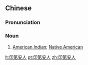 ==Chinese==
{{zh-forms|type=31}}

===Pronunciation===
{{zh-pron
|m=yìndì'ānrén
|c=jan3 dai6 on1 jan4
|cat=n
}}

===Noun===
{{zh-noun}}

# [[American Indian]]; [[Native American]]

[[lt:印第安人]]
[[pt:印第安人]]
[[zh:印第安人]]